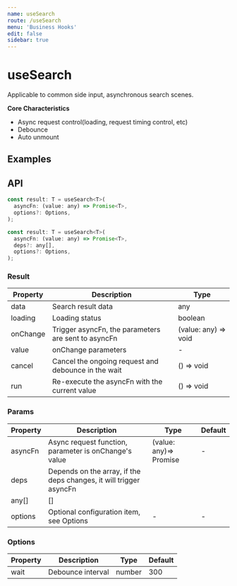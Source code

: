```yaml
---
name: useSearch
route: /useSearch
menu: 'Business Hooks'
edit: false
sidebar: true
---
```



# useSearch

Applicable to common side input, asynchronous search scenes.

**Core Characteristics**

* Async request control(loading, request timing control, etc)
* Debounce
* Auto unmount

## Examples

<JackBox file={Demo1Code} demoName='Select Search' description='Basic Usage'>
  <Demo1 />
</JackBox>

## API

```javascript
const result: T = useSearch<T>(
  asyncFn: (value: any) => Promise<T>,
  options?: Options,
);

const result: T = useSearch<T>(
  asyncFn: (value: any) => Promise<T>,
  deps?: any[],
  options?: Options,
);
```

### Result

| Property | Description                                         | Type                 |
|----------|-----------------------------------------------------|----------------------|
| data     | Search result data                                  | any                  |
| loading  | Loading status                                      | boolean              |
| onChange | Trigger asyncFn, the parameters are sent to asyncFn | (value: any) => void |
| value    | onChange parameters                                 | -                    |
| cancel   | Cancel the ongoing request and debounce in the wait | () => void           |
| run      | Re-execute the asyncFn with the current value       | () => void           |

### Params

| Property | Description                                                        | Type                   | Default |
|----------|--------------------------------------------------------------------|------------------------|---------|
| asyncFn  | Async request function, parameter is onChange's value              | (value: any)=> Promise | -       |
| deps     | Depends on the array, if the deps changes, it will trigger asyncFn |                        |         |
| any[]    | []                                                                 |                        |         |
| options  | Optional configuration item, see Options                           | -                      | -       |


### Options

| Property | Description       | Type   | Default |
|----------|-------------------|--------|---------|
| wait     | Debounce interval | number | 300     |